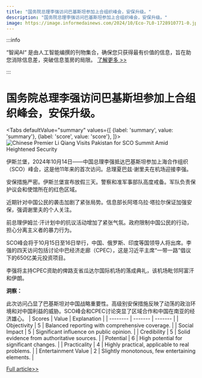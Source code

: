 ```yaml
---
title: "国务院总理李强访问巴基斯坦参加上合组织峰会，安保升级。"
description: "国务院总理李强访问巴基斯坦参加上合组织峰会，安保升级。"
image: https://image.informedainews.com/2024/10/Eco-7L0-1728910771-0.jpg
---
```



:::info

“智闻AI“ 是由人工智能编撰的刊物集合，确保您只获得最有价值的信息，旨在助您消除信息差，突破信息茧房的局限。  [了解更多 >>](/)

:::

# 国务院总理李强访问巴基斯坦参加上合组织峰会，安保升级。


<Tabs
	defaultValue="summary"
	values={[
	{label: 'summary', value: 'summary'},
	{label: 'score', value: 'score'},
]}>
<TabItem value="summary">
<img
  src="https://image.informedainews.com/2024/10/Eco-7L0-1728910771-0.jpg"
  alt="Chinese Premier Li Qiang Visits Pakistan for SCO Summit Amid Heightened Security"
/>



伊斯兰堡，2024年10月14日——中国总理李强抵达巴基斯坦参加上海合作组织（SCO）峰会，这是他11年来的首次访问。总理夏巴兹·谢里夫在机场迎接李强。

安保措施严密。伊斯兰堡宣布放假三天。警察和准军事部队高度戒备。军队负责保护议会和使馆所在的红色区域。

近期针对中国公民的袭击加剧了紧张局势。信息部长阿塔乌拉·塔拉尔保证加强安保，强调谢里夫的个人关注。

前总理伊姆兰·汗计划中的抗议活动增加了紧张气氛。政府限制中国公民的行动，担心分离主义者的暴力行为。

SCO峰会将于10月15日至16日举行，中国、俄罗斯、印度等国领导人将出席。李强的四天访问包括讨论中巴经济走廊（CPEC），这是习近平主席“一带一路”倡议下的650亿美元投资项目。

李强将主持CPEC资助的俾路支省瓜达尔国际机场的落成典礼，该机场毗邻阿富汗和伊朗。

**洞察：**

此次访问凸显了巴基斯坦对中国战略重要性。高级别安保措施反映了动荡的政治环境和对中国利益的威胁。SCO峰会和CPEC讨论突显了区域合作和中国在南亚的经济雄心。
</TabItem>
<TabItem value="score">
	| Scores     | Value   | Explanation |
	| -------- | ------- | ------- |
	| Objectivity  | 5    | Balanced reporting with comprehensive coverage.    |
	| Social Impact | 5     | Significant influence on public opinion.    |
	| Credibility    | 5    | Solid evidence from authoritative sources.    |
	| Potential    | 6    | High potential for significant changes.    |
	| Practicality    | 4    | Highly practical, applicable to real problems.    |
	| Entertainment Value    | 2    | Slightly monotonous, few entertaining elements.    |
</TabItem>
</Tabs>

[Full article>>](https://asia.nikkei.com/Politics/International-relations/Chinese-premier-Li-arrives-in-Pakistan-ahead-of-SCO-summit)
